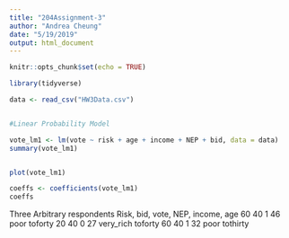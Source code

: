 ---
title: "204Assignment-3"
author: "Andrea Cheung"
date: "5/19/2019"
output: html_document
---

```{r setup, include=FALSE}
knitr::opts_chunk$set(echo = TRUE)
```

```{r}
library(tidyverse)

data <- read_csv("HW3Data.csv")



```

```{r}
#Linear Probability Model

vote_lm1 <- lm(vote ~ risk + age + income + NEP + bid, data = data)
summary(vote_lm1)


plot(vote_lm1)

coeffs <- coefficients(vote_lm1)
coeffs
```

Three Arbitrary respondents
Risk, bid, vote, NEP, income,   age
60    40    1     46  poor      toforty
20    40    0     27  very_rich toforty
60    40    1     32  poor      tothirty

```{r}



```

